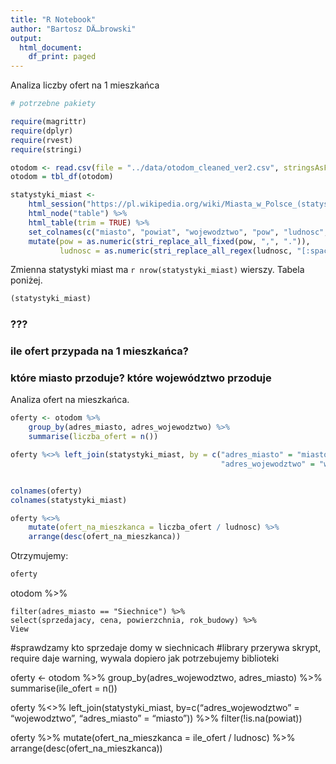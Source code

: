 ```yaml
---
title: "R Notebook"
author: "Bartosz DÄ…browski"
output:
  html_document:
    df_print: paged
---
```


Analiza liczby ofert na 1 mieszkańca

```r
# potrzebne pakiety 

require(magrittr)
require(dplyr)
require(rvest)
require(stringi) 
```

```r
otodom <- read.csv(file = "../data/otodom_cleaned_ver2.csv", stringsAsFactors = FALSE)
otodom = tbl_df(otodom)

statystyki_miast <- 
    html_session("https://pl.wikipedia.org/wiki/Miasta_w_Polsce_(statystyki)") %>%
    html_node("table") %>%
    html_table(trim = TRUE) %>%
    set_colnames(c("miasto", "powiat", "wojewodztwo", "pow", "ludnosc", "gestosc")) %>%
    mutate(pow = as.numeric(stri_replace_all_fixed(pow, ",", ".")),
           ludnosc = as.numeric(stri_replace_all_regex(ludnosc, "[:space:]", "")))
```

Zmienna statystyki miast ma `r nrow(statystyki_miast)` wierszy. Tabela poniżej.

```r
(statystyki_miast)
```
### ???
### ile ofert przypada na 1 mieszkańca?
### które miasto przoduje? które województwo przoduje

Analiza ofert na mieszkańca.

```r
oferty <- otodom %>%
    group_by(adres_miasto, adres_wojewodztwo) %>%
    summarise(liczba_ofert = n())

oferty %<>% left_join(statystyki_miast, by = c("adres_miasto" = "miasto",
                                               "adres_wojewodztwo" = "wojewodztwo"))


colnames(oferty)
colnames(statystyki_miast)

oferty %<>%
    mutate(ofert_na_mieszkanca = liczba_ofert / ludnosc) %>%
    arrange(desc(ofert_na_mieszkanca))
```

Otrzymujemy:

```r
oferty
```

otodom %>%

    filter(adres_miasto == "Siechnice") %>%
    select(sprzedajacy, cena, powierzchnia, rok_budowy) %>%
    View
    
#sprawdzamy kto sprzedaje domy w siechnicach
#library przerywa skrypt, require daje warning, wywala dopiero jak potrzebujemy biblioteki

















oferty <- otodom %>%
    group_by(adres_wojewodztwo, adres_miasto) %>%
    summarise(ile_ofert = n())

oferty %<>% left_join(statystyki_miast, by=c("adres_wojewodztwo" = "wojewodztwo",
                                             "adres_miasto" = "miasto")) %>%
    filter(!is.na(powiat))

oferty %>% 
    mutate(ofert_na_mieszkanca = ile_ofert / ludnosc) %>%
    arrange(desc(ofert_na_mieszkanca))
    
